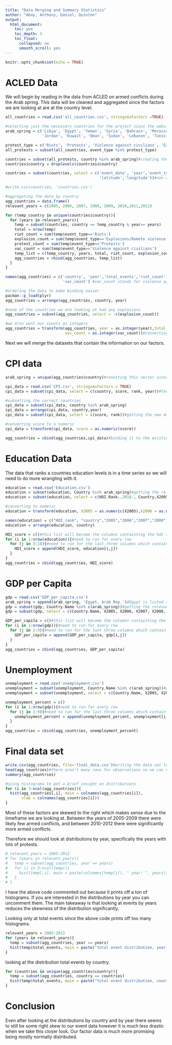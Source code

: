 ---
title: "Data Merging and Summary Statistics"
author: "Abay, Anthony, Daniel, Quinton"
output:
  html_document:
    toc: yes
    toc_depth: 3
    toc_float:
      collapsed: no
      smooth_scroll: yes
---

```{r setup, include=FALSE}
knitr::opts_chunk$set(echo = TRUE)
```

# ACLED Data

We will begin by reading in the data from ACLED on armed conflicts during the Arab spring. This data will be cleaned and aggregated since the factors we are looking at are at the country level.

```{r}
all_countries = read.csv('all_countries.csv', stringsAsFactors =TRUE)

#selecting just the necessary countries for the project since the website is too slow to query
arab_spring = c('Libya', 'Egypt', 'Yemen', 'Syria', 'Bahrain', 'Morocco', 'Iraq','Algeria',
                'Jordan', 'Kuwait', 'Oman', 'Sudan', 'Lebanon', 'Tunisia')

protest_type = c('Riots', 'Protests', 'Violence against civilians', 'Explosions/Remote Violence')#reducing to the relevant types of protest
all_protests = subset(all_countries, event_type %in% protest_type)

countries = subset(all_protests, country %in% arab_spring)#creating the data.frame of the right countries
countries$country = droplevels(countries$country)

countries = subset(countries, select = c('event_date', 'year','event_type','country','location',
                                         'latitude','longitude'))#non aggregated data with correct columns

#write.csv(countries, 'countries.csv')

#aggregating the data by country
agg_countries = data.frame()
relevant_years = c(2005, 2006, 2007, 2008, 2009, 2010,2011,2012)

for (temp_country in unique(countries$country)){
  for (years in relevant_years){
    temp = subset(countries, country == temp_country & year== years)
    total = nrow(temp)
    riot_count = sum(temp$event_type=='Riots')
    explosion_count = sum(temp$event_type=='Explosions/Remote violence')
    protest_count = sum(temp$event_type=='Protests')
    vac_count = sum(temp$event_type=='Violence against civilians')
    temp_list = c(temp_country, years, total, riot_count, explosion_count, protest_count, vac_count)
    agg_countries = rbind(agg_countries, temp_list) 
  }
}

names(agg_countries) = c('country', 'year','total_events','riot_count', 'explosion_count', 'protest_count',
                         'vac_count') #vac_count stands for violence against citizens

#ordering the data to make binding easier
pacman::p_load(plyr)
agg_countries = arrange(agg_countries, country, year)

#none of the countries we are looking at had any explosions
agg_countries = subset(agg_countries, select = -c(explosion_count))

#we also want our counts as integers
agg_countries = transform(agg_countries, year = as.integer(year),total_events = as.integer(total_events), riot_count = as.numeric(riot_count), protest_count = as.integer(protest_count), 
                          vac_count = as.integer(vac_count))#converting to appropriate data types
```

Next we will merge the datasets that contain the information on our factors.

# CPI data

```{r}
arab_spring = unique(agg_countries$country)#resetting this vector since we only have data on 6 countries

cpi_data = read.csv('CPI.csv', stringsAsFactors = TRUE)
cpi_data = subset(cpi_data, select = c(country, score, rank, year))#the region won't be relevant to our analysis

#subsetting the correct countries
cpi_data = subset(cpi_data, country %in% arab_spring)
cpi_data = arrange(cpi_data, country,year)
cpi_data = subset(cpi_data, select = c(score, rank))#getting the new data to add

#converting score to a numeric
cpi_data = transform(cpi_data, score = as.numeric(score))

agg_countries = cbind(agg_countries,cpi_data)#binding it to the existing dataframe
```

# Education Data
The data that ranks a countries education levels is in a time series so we will need to do more wrangling with it.

```{r}
education = read.csv('Education.csv')
education = subset(education, Country %in% arab_spring)#getting the relevant countries
education = subset(education, select = c(HDI.Rank..2018., Country,X2005, X2006, X2007, X2008, X2009, X2010, X2011, X2012))#getting the relevant years

#converting to numeric
education = transform(education, X2005 = as.numeric(X2005),X2006 = as.numeric(X2006),X2007 = as.numeric(X2007), X2008 = as.numeric(X2008),X2009 = as.numeric(X2009), X2010 = as.numeric(X2010), X2011 = as.numeric(X2011), X2012 = as.numeric(X2012))

names(education) = c("HDI_rank", "country","2005","2006","2007","2008","2009", "2010",'2011','2012')#renaming columns
education = arrange(education, country)

HDI_score = c()#this list will become the columns containting the hdi scores on education
for (i in 1:nrow(education)){#need to run for every row
  for (j in 3:10){#need to run for the last three columns which contain the data from the years
    HDI_score = append(HDI_score, education[i,j])
  }
}
agg_countries = cbind(agg_countries, HDI_score)
```

# GDP per Capita

```{r}
gdp = read.csv('GDP_per_capita.csv')
arab_spring = append(arab_spring, 'Egypt, Arab Rep.')#Egypt is listed as "Egypt, arab rep." in the worldbank
gdp = subset(gdp, Country.Name %in% c(arab_spring))#getting the relevant countries
gdp = subset(gdp, select = c(Country.Name, X2005, X2006, X2007, X2008, X2009, X2010, X2011, X2012))#getting the relevant years

GDP_per_capita = c()#this list will become the columns containting the hdi scores on education
for (i in 1:nrow(gdp)){#need to run for every row
  for (j in 2:9){#need to run for the last three columns which contain the data from the years
    GDP_per_capita = append(GDP_per_capita, gdp[i,j])
  }
}
agg_countries = cbind(agg_countries, GDP_per_capita)
```

# Unemployment

```{r}
unemployment = read.csv('unemployment.csv')
unemployment = subset(unemployment, Country.Name %in% c(arab_spring))#getting the relevant countries
unemployment = subset(unemployment, select = c(Country.Name, X2005, X2006, X2007, X2008, X2009, X2010, X2011, X2012))#getting the relevant years

unemployment_percent = c()
for (i in 1:nrow(gdp)){#need to run for every row
  for (j in 2:9){#need to run for the last three columns which contain the data from the years
    unemployment_percent = append(unemployment_percent, unemployment[i,j])
  }
}
agg_countries = cbind(agg_countries, unemployment_percent)
```

# Final data set

```{r}
write.csv(agg_countries, file='final_data.csv')#writing the data set to be saved
head(agg_countries)#there aren't many rows for observations so we can view the whole thing
summary(agg_countries)

#using histograms to get a brief insight on distributions
for (i in 3:ncol(agg_countries)){
  hist(agg_countries[,i], main = colnames(agg_countries[i]),
       xlab = colnames(agg_countries[i]))
}
```

Most of these factors are skewed to the right which makes sense due to the timeframe we are looking at. Between the years of 2005-2009 there were likely few armed conflicts, and between 2010-2012 there were significantly more armed conflicts.

Therefore we should look at distributions by year, specifically the years with lots of protests.

```{r}
# relevant_years = 2005:2012
# for (years in relevant_years){
#   temp = subset(agg_countries, year == years)
#   for (i in 3:ncol(temp)){
#     hist(temp[,i], main = paste(colnames(temp[i]), " year: ", years), xlab = colnames(temp[i]))
#   }
# }
```

I have the above code commented out because it prints off a ton of histograms. If you are interested in the distributions by year you can uncomment them. The main takeaway is that looking at events by years reduces the skewness of the distribution significantly.

Looking only at total events since the above code prints off too many histograms.
```{r}
relevant_years = 2005:2012
for (years in relevant_years){
  temp = subset(agg_countries, year == years)
  hist(temp$total_events, main = paste("total event distribution, year: ", years))
}
```

looking at the distribution total events by country.
```{r}
for (countries in unique(agg_countries$country)){
  temp = subset(agg_countries, country == countries)
  hist(temp$total_events, main = paste("total event distribution, country: ", countries))
}
```

# Conclusion

Even after looking at the distributions by country and by year there seems to still be some right skew to our event data however it is much less drastic when we take this closer look. Our factor data is much more promising being mostly normally distributed.
